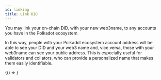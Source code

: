 ```yaml
---
id: linking
title: Link DID
---
```


<head>
  <script>window ||= new Object(); window.kilt = new Object()</script>
</head>

You may link your on-chain DID, with your new web3name, to any accounts you have in the Polkadot ecosystem.

In this way, people with your Polkadot ecosystem account address will be able to see your DID and your web3 name and, vice versa, those with your web3name can see your public address. This is especially useful for validators and collators, who can provide a personalized name that makes them easily identifiable.


<BrowserOnly>{() => <LinkingComponent />}</BrowserOnly>
